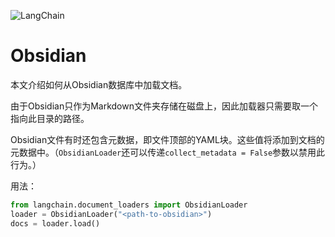 

<Head>
  <script>
    {
      `(function() {
         var _hmt = _hmt || [];
(function() {
  var hm = document.createElement("script");
  hm.src = "https://hm.baidu.com/hm.js?e60fb290e204e04c5cb6f79b0ac1e697";
  var s = document.getElementsByTagName("script")[0]; 
  s.parentNode.insertBefore(hm, s);
})();
       })();`
    }
  </script>
</Head>

![LangChain](https://pica.zhimg.com/50/v2-56e8bbb52aa271012541c1fe1ceb11a2_r.gif)



Obsidian
=======================================================

本文介绍如何从Obsidian数据库中加载文档。

由于Obsidian只作为Markdown文件夹存储在磁盘上，因此加载器只需要取一个指向此目录的路径。

Obsidian文件有时还包含元数据，即文件顶部的YAML块。这些值将添加到文档的元数据中。（`ObsidianLoader`还可以传递`collect_metadata = False`参数以禁用此行为。）

用法：

```python
from langchain.document_loaders import ObsidianLoader
loader = ObsidianLoader("<path-to-obsidian>")
docs = loader.load()
```